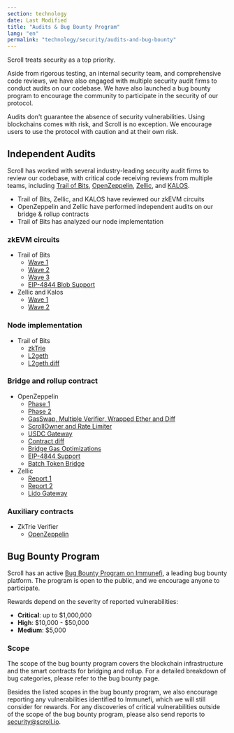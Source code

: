 ```yaml
---
section: technology
date: Last Modified
title: "Audits & Bug Bounty Program"
lang: "en"
permalink: "technology/security/audits-and-bug-bounty"
---
```



Scroll treats security as a top priority.

Aside from rigorous testing, an internal security team, and comprehensive code reviews, we have also engaged with multiple security audit firms to conduct audits on our codebase. We have also launched a bug bounty program to encourage the community to participate in the security of our protocol.

<Aside type="danger" title="">
  Audits don't guarantee the absence of security vulnerabilities. Using blockchains comes with risk, and Scroll is no
  exception. We encourage users to use the protocol with caution and at their own risk.
</Aside>

## Independent Audits

Scroll has worked with several industry-leading security audit firms to review our codebase, with critical code receiving reviews from multiple teams, including [Trail of Bits](https://www.trailofbits.com/), [OpenZeppelin](https://www.openzeppelin.com/), [Zellic](https://www.zellic.io/), and [KALOS](https://www.kalos.xyz/).

- Trail of Bits, Zellic, and KALOS have reviewed our zkEVM circuits
- OpenZeppelin and Zellic have performed independent audits on our bridge & rollup contracts
- Trail of Bits has analyzed our node implementation

### zkEVM circuits

- Trail of Bits
  - [Wave 1](https://github.com/trailofbits/publications/blob/master/reviews/2023-04-scroll-zkEVM-wave1-securityreview.pdf)
  - [Wave 2](https://github.com/trailofbits/publications/blob/master/reviews/2023-08-scroll-zkEVM-wave2-securityreview.pdf)
  - [Wave 3](https://github.com/trailofbits/publications/blob/master/reviews/2023-09-scroll-zkEVM-wave3-securityreview.pdf)
  - [EIP-4844 Blob Support](https://github.com/trailofbits/publications/blob/master/reviews/2024-04-scroll-4844-blob-securityreview.pdf)
- Zellic and Kalos
  - [Wave 1](https://github.com/Zellic/publications/blob/master/Scroll%20zkEVM%20-%20Part%201%20-%20Audit%20Report.pdf)
  - [Wave 2](https://github.com/Zellic/publications/blob/master/Scroll%20zkEVM%20-%20Part%202%20-%20Audit%20Report.pdf)

### Node implementation

- Trail of Bits
  - [zkTrie](https://github.com/trailofbits/publications/blob/master/reviews/2023-07-scroll-zktrie-securityreview.pdf)
  - [L2geth](https://github.com/trailofbits/publications/blob/master/reviews/2023-08-scrollL2geth-initial-securityreview.pdf)
  - [L2geth diff](https://github.com/trailofbits/publications/blob/master/reviews/2023-08-scrollL2geth-securityreview.pdf)

### Bridge and rollup contract

- OpenZeppelin
  - [Phase 1](https://blog.openzeppelin.com/scroll-layer-1-audit-1)
  - [Phase 2](https://blog.openzeppelin.com/scroll-phase-2-audit)
  - [GasSwap, Multiple Verifier, Wrapped Ether and Diff](https://blog.openzeppelin.com/scroll-gasswap-multiple-verifier-wrapped-ether-and-diff-audit)
  - [ScrollOwner and Rate Limiter](https://blog.openzeppelin.com/scrollowner-and-rate-limiter-audit)
  - [USDC Gateway](https://blog.openzeppelin.com/scroll-usdc-gateway-audit)
  - [Contract diff](https://blog.openzeppelin.com/scroll-diff-audit-report)
  - [Bridge Gas Optimizations](https://blog.openzeppelin.com/scroll-bridge-gas-optimizations-audit)
  - [EIP-4844 Support](https://blog.openzeppelin.com/scroll-eip-4844-support-audit)
  - [Batch Token Bridge](https://blog.openzeppelin.com/scroll-batch-token-bridge-audit)
- Zellic
  - [Report 1](https://github.com/Zellic/publications/blob/master/Scroll%20-%2005.26.23%20Zellic%20Audit%20Report.pdf)
  - [Report 2](https://github.com/Zellic/publications/blob/master/Scroll%20-%2009.27.23%20Zellic%20Audit%20Report.pdf)
  - [Lido Gateway](https://github.com/Zellic/publications/blob/master/Scroll%20Lido%20Gateway%20-%20Zellic%20Audit%20Report.pdf)

### Auxiliary contracts
- ZkTrie Verifier
  - [OpenZeppelin](https://blog.openzeppelin.com/scroll-zktrieverifier-audit#notes-additional-information)

## Bug Bounty Program

Scroll has an active [Bug Bounty Program on Immunefi](https://immunefi.com/bounty/scroll/), a leading bug bounty platform. The program is open to the public, and we encourage anyone to participate.

Rewards depend on the severity of reported vulnerabilities:

- **Critical**: up to \$1,000,000
- **High**: \$10,000 - \$50,000
- **Medium**: \$5,000

### Scope

The scope of the bug bounty program covers the blockchain infrastructure and the smart contracts for bridging and rollup. For a detailed breakdown of bug categories, please refer to the bug bounty page.

Besides the listed scopes in the bug bounty program, we also encourage reporting any vulnerabilities identified to Immunefi, which we will still consider for rewards. For any discoveries of critical vulnerabilities outside of the scope of the bug bounty program, please also send reports to security@scroll.io.
